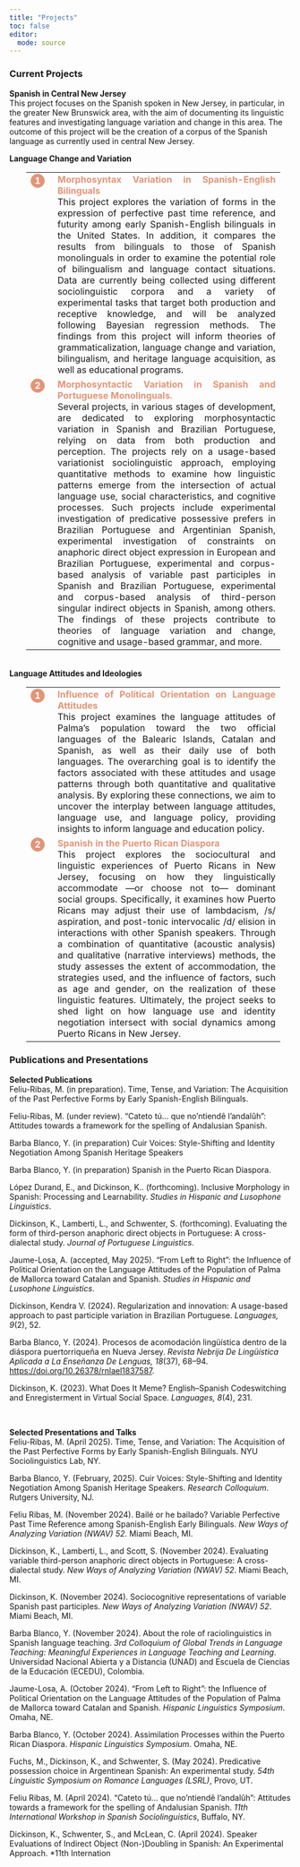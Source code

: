 ```yaml
---
title: "Projects"
toc: false
editor: 
  mode: source
---
```


::: panel-tabset

### Current Projects
**Spanish in Central New Jersey** <br> 
This project focuses on the Spanish spoken in New Jersey, in particular, in the greater New Brunswick area, with the aim of documenting its linguistic features and investigating language variation and change in this area. The outcome of this project will be the creation of a corpus of the Spanish language as currently used in central New Jersey. 

**Language Change and Variation** <br> 
<table style="width: 90%; max-width: 100%; border-collapse: collapse; margin-left: 30px;">
  <tr>
    <td style="width: 25px; text-align: center; vertical-align: top;">
      <span style="display: inline-block; background-color: #e29578; color: white; border-radius: 50%; width: 25px; height: 25px; text-align: center; line-height: 25px; font-weight: bold;">1</span>
    </td>
    <td style="padding-left: 15px; text-align: justify;">
      <span style="color: #e29578; font-weight: bold;">Morphosyntax Variation in Spanish-English Bilinguals</span> <br> 
      This project explores the variation of forms in the expression of perfective past time reference, and futurity among early Spanish-English bilinguals in the United States. In addition, it compares the results from bilinguals to those of Spanish monolinguals in order to examine the potential role of bilingualism and language contact situations. Data are currently being collected using different sociolinguistic corpora and a variety of experimental tasks that target both production and receptive knowledge, and will be analyzed following Bayesian regression methods. The findings from this project will inform theories of grammaticalization, language change and variation, bilingualism, and heritage language acquisition, as well as educational programs.
    </td>
  </tr>
  <tr>
    <td style="width: 25px; text-align: center; vertical-align: top;">
      <span style="display: inline-block; background-color: #e29578; color: white; border-radius: 50%; width: 25px; height: 25px; text-align: center; line-height: 25px; font-weight: bold;">2</span>
    </td>
    <td style="padding-left: 15px; text-align: justify;">
      <span style="color: #e29578;font-weight: bold;">Morphosyntactic Variation in Spanish and Portuguese Monolinguals.</span> <br> Several projects, in various stages of development, are dedicated to exploring morphosyntactic variation in Spanish and Brazilian Portuguese, relying on data from both production and perception. The projects rely on a usage-based variationist sociolinguistic approach, employing quantitative methods to examine how linguistic patterns emerge from the intersection of actual language use, social characteristics, and cognitive processes. Such projects include experimental investigation of predicative possessive prefers in Brazilian Portuguese and Argentinian Spanish, experimental investigation of constraints on anaphoric direct object expression in European and Brazilian Portuguese, experimental and corpus-based analysis of variable past participles in Spanish and Brazilian Portuguese, experimental and corpus-based analysis of third-person singular indirect objects in Spanish, among others. The findings of these projects contribute to theories of language variation and change, cognitive and usage-based grammar, and more.
    </td>
  </tr>
</table>

<br>
**Language Attitudes and Ideologies** <br> 
<table style="width: 90%; max-width: 100%; border-collapse: collapse; margin-left: 30px;">
  <tr>
    <td style="width: 25px; text-align: center; vertical-align: top;">
      <span style="display: inline-block; background-color: #e29578; color: white; border-radius: 50%; width: 25px; height: 25px; text-align: center; line-height: 25px; font-weight: bold;">1</span>
    </td>
    <td style="padding-left: 15px; text-align: justify;">
      <span style="color: #e29578; font-weight: bold;">Influence of Political Orientation on Language Attitudes</span> <br> This project examines the language attitudes of Palma’s population toward the two official languages of the Balearic Islands, Catalan and Spanish, as well as their daily use of both languages. The overarching goal is to identify the factors associated with these attitudes and usage patterns through both quantitative and qualitative analysis. By exploring these connections, we aim to uncover the interplay between language attitudes, language use, and language policy, providing insights to inform language and education policy.
    </td>
  </tr>
  <tr>
    <td style="width: 25px; text-align: center; vertical-align: top;">
      <span style="display: inline-block; background-color: #e29578; color: white; border-radius: 50%; width: 25px; height: 25px; text-align: center; line-height: 25px; font-weight: bold;">2</span>
    </td>
    <td style="padding-left: 15px; text-align: justify;">
      <span style="color: #e29578; font-weight: bold;">Spanish in the Puerto Rican Diaspora</span> <br> This project explores the sociocultural and linguistic experiences of Puerto Ricans in New Jersey, focusing on how they linguistically accommodate —or choose not to— dominant social groups. Specifically, it examines how Puerto Ricans may adjust their use of lambdacism, /s/ aspiration, and post-tonic intervocalic /d/ elision in interactions with other Spanish speakers. Through a combination of quantitative (acoustic analysis) and qualitative (narrative interviews) methods, the study assesses the extent of accommodation, the strategies used, and the influence of factors, such as age and gender, on the realization of these linguistic features. Ultimately, the project seeks to shed light on how language use and identity negotiation intersect with social dynamics among Puerto Ricans in New Jersey.
    </td>
  </tr>
</table>

### Publications and Presentations

**Selected Publications** <br>
Feliu-Ribas, M. (in preparation). Time, Tense, and Variation: The Acquisition of the Past Perfective Forms by Early Spanish-English Bilinguals.

Feliu-Ribas, M. (under review). “Cateto tú… que no’ntiendê l’andalûh”: Attitudes towards a framework for the spelling of Andalusian Spanish.

Barba Blanco, Y. (in preparation) Cuir Voices: Style-Shifting and Identity Negotiation Among Spanish Heritage Speakers

Barba Blanco, Y. (in preparation) Spanish in the Puerto Rican Diaspora.

López Durand, E., and Dickinson, K.. (forthcoming). Inclusive Morphology in Spanish: Processing and Learnability. *Studies in Hispanic and Lusophone Linguistics*.

Dickinson, K., Lamberti, L., and Schwenter, S. (forthcoming). Evaluating the form of third-person anaphoric direct objects in Portuguese: A cross-dialectal study. *Journal of Portuguese Linguistics*.

Jaume-Losa, A. (accepted, May 2025). “From Left to Right”: the Influence of Political Orientation on the Language Attitudes of the Population of Palma de Mallorca toward Catalan and Spanish. *Studies in Hispanic and Lusophone Linguistics*.

Dickinson, Kendra V. (2024). Regularization and innovation: A usage-based approach to past participle variation in Brazilian Portuguese. *Languages, 9*(2), 52.

Barba Blanco, Y. (2024). Procesos de acomodación lingüística dentro de la diáspora puertorriqueña en Nueva Jersey. *Revista Nebrija De Lingüística Aplicada a La Enseñanza De Lenguas, 18*(37), 68–94. [https://doi.org/10.26378/rnlael1837587](https://doi.org/10.26378/rnlael1837587).

Dickinson, K. (2023). What Does It Meme? English–Spanish Codeswitching and Enregisterment in Virtual Social Space. *Languages, 8*(4), 231.


<br>

**Selected Presentations and Talks** <br>
Feliu-Ribas, M. (April 2025). Time, Tense, and Variation: The Acquisition of the Past Perfective Forms by Early Spanish-English Bilinguals. NYU Sociolinguistics Lab, NY.

Barba Blanco, Y. (February, 2025). Cuir Voices: Style-Shifting and Identity Negotiation Among Spanish Heritage Speakers. *Research Colloquium*. Rutgers University, NJ.

Feliu Ribas, M. (November 2024). Bailé or he bailado? Variable Perfective Past Time Reference among Spanish-English Early Bilinguals. *New Ways of Analyzing Variation (NWAV) 52*. Miami Beach, MI.

Dickinson, K., Lamberti, L., and Scott, S. (November 2024). Evaluating variable third-person anaphoric direct objects in Portuguese: A cross-dialectal study. *New Ways of Analyzing Variation (NWAV) 52*. Miami Beach, MI.

Dickinson, K. (November 2024). Sociocognitive representations of variable Spanish past participles. *New Ways of Analyzing Variation (NWAV) 52*. Miami Beach, MI.

Barba Blanco, Y. (November 2024). About the role of raciolinguistics in Spanish language teaching. *3rd Colloquium of Global Trends in Language Teaching: Meaningful Experiences in Language Teaching and Learning*. Universidad Nacional Abierta y a Distancia (UNAD) and Escuela de Ciencias de la Educación (ECEDU), Colombia.

Jaume-Losa, A. (October 2024). “From Left to Right”: the Influence of Political Orientation on the Language Attitudes of the Population of Palma de Mallorca toward Catalan and Spanish. *Hispanic Linguistics Symposium*. Omaha, NE.

Barba Blanco, Y. (October 2024). Assimilation Processes within the Puerto Rican Diaspora. *Hispanic Linguistics Symposium*. Omaha, NE.

Fuchs, M., Dickinson, K., and Schwenter, S. (May 2024). Predicative possession choice in Argentinean Spanish: An experimental study. *54th Linguistic Symposium on Romance Languages (LSRL)*, Provo, UT.

Feliu Ribas, M. (April 2024). “Cateto tú… que no’ntiendê l’andalûh”: 
Attitudes towards a framework for the spelling of Andalusian Spanish. *11th International Workshop in Spanish Sociolinguistics*, Buffalo, NY.

Dickinson, K., Schwenter, S., and McLean, C. (April 2024). Speaker Evaluations of Indirect Object (Non-)Doubling in Spanish: An Experimental Approach. *11th Internation
:::
